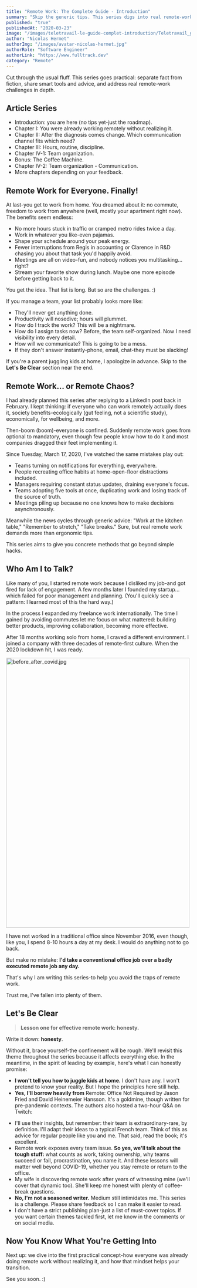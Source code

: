 ```yaml
---
title: "Remote Work: The Complete Guide - Introduction"
summary: "Skip the generic tips. This series digs into real remote-work problems, tools, and habits that actually matter."
published: "true"
publishedAt: "2020-03-23"
image: "/images/teletravail-le-guide-complet-introduction/Teletravail_guide_complet_Intro1.jpg"
author: "Nicolas Hermet"
authorImg: "/images/avatar-nicolas-hermet.jpg"
authorRole: "Software Engineer"
authorLink: "https://www.fulltrack.dev"
category: "Remote"
---
```


Cut through the usual fluff. This series goes practical: separate fact from fiction, share smart tools and advice, and address real remote-work challenges in depth.



## Article Series

- Introduction: you are here (no tips yet-just the roadmap).
- <Link href="https://www.fulltrack.dev/articles/teletravail-le-guide-complet-chapitre-i" >Chapter I: You were already working remotely without realizing it.</Link>
- <Link href="https://www.fulltrack.dev/articles/le-teletravail-le-guide-complet-chapitre-ii" >Chapter II: After the diagnosis comes change. Which communication channel fits which need?</Link>
- <Link href="https://www.fulltrack.dev/articles/teletravail-le-guide-complet-chapitre-iii" >Chapter III: Hours, routine, discipline.</Link>
- <Link href="https://www.fulltrack.dev/articles/teletravail-le-guide-complet-chapitre-iv-1" >Chapter IV-1: Team organization.</Link>
- <Link href="https://www.fulltrack.dev/articles/teletravail-le-guide-complet-bonus-machine-a-cafe" >Bonus: The Coffee Machine.</Link>
- <Link href="https://www.fulltrack.dev/articles/teletravail-le-guide-complet-chapitre-iv-2" >Chapter IV-2: Team organization - Communication.</Link>
- More chapters depending on your feedback.



## Remote Work for Everyone. Finally!


At last-you get to work from home. You dreamed about it: no commute, freedom to work from anywhere (well, mostly your apartment right now). The benefits seem endless:

- No more hours stuck in traffic or cramped metro rides twice a day.
- Work in whatever you like-even pajamas.
- Shape your schedule around your peak energy.
- Fewer interruptions from Regis in accounting or Clarence in R&D chasing you about that task you'd happily avoid.
- Meetings are all on video-fun, and nobody notices you multitasking... right?
- Stream your favorite show during lunch. Maybe one more episode before getting back to it.

You get the idea. That list is long. But so are the challenges. :)


If you manage a team, your list probably looks more like:

- They'll never get anything done.
- Productivity will nosedive; hours will plummet.
- How do I track the work? This will be a nightmare.
- How do I assign tasks now? Before, the team self-organized. Now I need visibility into every detail.
- How will we communicate? This is going to be a mess.
- If they don't answer instantly-phone, email, chat-they must be slacking!

If you're a parent juggling kids at home, I apologize in advance. Skip to the **Let's Be Clear** section near the end.



## Remote Work... or Remote Chaos?


I had already planned this series after replying to a LinkedIn post <Link href="https://www.linkedin.com/feed/update/urn:li:activity:6638364141352554496?commentUrn=urn%3Ali%3Acomment%3A%28activity%3A6638364141352554496%2C6638839831000682496%29&replyUrn=urn%3Ali%3Acomment%3A%28activity%3A6638364141352554496%2C6639439400986120192%29" >back in February</Link>. I kept thinking: if everyone who can work remotely actually does it, society benefits-ecologically (gut feeling, not a scientific study), economically, for wellbeing, and more.


Then-boom (boom)-everyone is confined. Suddenly remote work goes from optional to mandatory, even though few people know how to do it and most companies dragged their feet implementing it.


Since Tuesday, March 17, 2020, I've watched the same mistakes play out:

- Teams turning on notifications for everything, everywhere.
- People recreating office habits at home-open-floor distractions included.
- Managers requiring constant status updates, draining everyone's focus.
- Teams adopting five tools at once, duplicating work and losing track of the source of truth.
- Meetings piling up because no one knows how to make decisions asynchronously.


Meanwhile the news cycles through generic advice: "Work at the kitchen table," "Remember to stretch," "Take breaks." Sure, but real remote work demands more than ergonomic tips.


This series aims to give you concrete methods that go beyond simple hacks.



## Who Am I to Talk?


Like many of you, I started remote work because I disliked my job-and got fired for lack of engagement. A few months later I founded my startup... which failed for poor management and planning. (You'll quickly see a pattern: I learned most of this the hard way.)


In the process I expanded my freelance work internationally. The time I gained by avoiding commutes let me focus on what mattered: building better products, improving collaboration, becoming more effective.


After 18 months working solo from home, I craved a different environment. I joined a company with three decades of remote-first culture. When the 2020 lockdown hit, I was ready.


<Image src="/images/teletravail-le-guide-complet-introduction/before_after_covid.jpg" alt="before_after_covid.jpg" width="500" height="736" caption="When everyone panicked about remote work on March 17, 2020"/>


I have not worked in a traditional office since November 2016, even though, like you, I spend 8-10 hours a day at my desk. I would do anything not to go back.


But make no mistake: **I'd take a conventional office job over a badly executed remote job any day.**


That's why I am writing this series-to help you avoid the traps of remote work.


Trust me, I've fallen into plenty of them.



## Let's Be Clear


> **Lesson one for effective remote work: honesty.**


Write it down: **honesty**.


Without it, brace yourself-the confinement will be rough. We'll revisit this theme throughout the series because it affects everything else. In the meantime, in the spirit of leading by example, here's what I can honestly promise:

- **I won't tell you how to juggle kids at home.** I don't have any. I won't pretend to know your reality. But I hope the principles here still help.
- **Yes, I'll borrow heavily from** <Link href="https://livre.fnac.com/mp35542887/Remote-Office-Not-Required-Paperback?esl-k=sem-google%7cng%7cc296173252250%7cm%7ckpla381597768694%7cp%7ct%7cdc%7ca58971167905%7cg1575919638&gclid=Cj0KCQjwjcfzBRCHARIsAO-1_OqhZFBnDDCNbksoAkLkrS_9X31_4HSdcackGnAZDqNv8AoQWEhhMekaAlH4EALw_wcB&gclsrc=aw.ds&oref=6044821d-c388-0cf8-e47d-44882a6bac47" >Remote: Office Not Required</Link> by Jason Fried and David Heinemeier Hansson. It's a goldmine, though written for pre-pandemic contexts. The authors also hosted a two-hour Q&A on Twitch:

<Tweet
  tweetUrl="https://twitter.com/jasonfried/status/1240001301074886657?ref_src=twsrc%5Etfw"
  authorName="Jason Fried"
  authorHandle="@jasonfried"
/>

- I'll use their insights, but remember: their team is extraordinary-rare, by definition. I'll adapt their ideas to a typical French team. Think of this as advice for regular people like you and me. That said, read the book; it's excellent.
- Remote work exposes every team issue. **So yes, we'll talk about the tough stuff:** what counts as work, taking ownership, why teams succeed or fail, procrastination, you name it. And these lessons will matter well beyond COVID-19, whether you stay remote or return to the office.
- My wife is discovering remote work after years of witnessing mine (we'll cover that dynamic too). She'll keep me honest with plenty of coffee-break questions.
- **No, I'm not a seasoned writer.** Medium still intimidates me. This series is a challenge. Please share feedback so I can make it easier to read.
- I don't have a strict publishing plan-just a list of must-cover topics. If you want certain themes tackled first, let me know in the comments or on social media.



## Now You Know What You're Getting Into


Next up: we dive into the first practical concept-how everyone was already doing remote work without realizing it, and how that mindset helps your transition.


See you soon. :)
